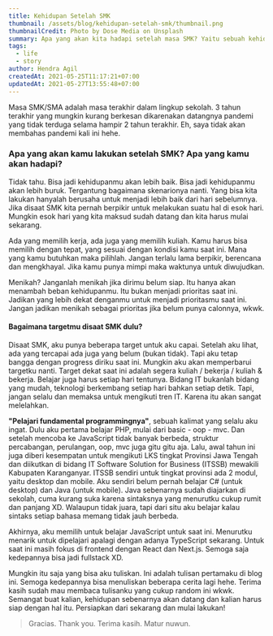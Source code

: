 ```yaml
---
title: Kehidupan Setelah SMK
thumbnail: /assets/blog/kehidupan-setelah-smk/thumbnail.png
thumbnailCredit: Photo by Dose Media on Unsplash
summary: Apa yang akan kita hadapi setelah masa SMK? Yaitu sebuah kehidupan yang sebenarnya :)
tags:
  - life
  - story
author: Hendra Agil
createdAt: 2021-05-25T11:17:21+07:00
updatedAt: 2021-05-27T13:55:48+07:00
---
```


Masa SMK/SMA adalah masa terakhir dalam lingkup sekolah. 3 tahun terakhir yang mungkin kurang berkesan dikarenakan datangnya pandemi yang tidak terduga selama hampir 2 tahun terakhir. Eh, saya tidak akan membahas pandemi kali ini hehe.

### Apa yang akan kamu lakukan setelah SMK? Apa yang kamu akan hadapi?

Tidak tahu. Bisa jadi kehidupanmu akan lebih baik. Bisa jadi kehidupanmu akan lebih buruk. Tergantung bagaimana skenarionya nanti. Yang bisa kita lakukan hanyalah berusaha untuk menjadi lebih baik dari hari sebelumnya. Jika disaat SMK kita pernah berpikir untuk melakukan suatu hal di esok hari. Mungkin esok hari yang kita maksud sudah datang dan kita harus mulai sekarang.

Ada yang memilih kerja, ada juga yang memilih kuliah. Kamu harus bisa memilih dengan tepat, yang sesuai dengan kondisi kamu saat ini. Mana yang kamu butuhkan maka pilihlah. Jangan terlalu lama berpikir, berencana dan mengkhayal. Jika kamu punya mimpi maka waktunya untuk diwujudkan.

Menikah? Janganlah menikah jika dirimu belum siap. Itu hanya akan menambah beban kehidupanmu. Itu bukan menjadi prioritas saat ini. Jadikan yang lebih dekat denganmu untuk menjadi prioritasmu saat ini. Jangan jadikan menikah sebagai prioritas jika belum punya calonnya, wkwk.

#### Bagaimana targetmu disaat SMK dulu?

Disaat SMK, aku punya beberapa target untuk aku capai. Setelah aku lihat, ada yang tercapai ada juga yang belum (bukan tidak). Tapi aku tetap bangga dengan progress diriku saat ini. Mungkin aku akan memperbarui targetku nanti. Target dekat saat ini adalah segera kuliah / bekerja / kuliah & bekerja. Belajar juga harus setiap hari tentunya. Bidang IT bukanlah bidang yang mudah, teknologi berkembang setiap hari bahkan setiap detik. Tapi, jangan selalu dan memaksa untuk mengikuti tren IT. Karena itu akan sangat melelahkan.

**"Pelajari fundamental programmingnya"**, sebuah kalimat yang selalu aku ingat. Dulu aku pertama belajar PHP, mulai dari basic - oop - mvc. Dan setelah mencoba ke JavaScript tidak banyak berbeda, struktur percabangan, perulangan, oop, mvc juga gitu gitu aja. Lalu, awal tahun ini juga diberi kesempatan untuk mengikuti LKS tingkat Provinsi Jawa Tengah dan diikutkan di bidang IT Software Solution for Business (ITSSB) mewakili Kabupaten Karanganyar. ITSSB sendiri untuk tingkat provinsi ada 2 modul, yaitu desktop dan mobile. Aku sendiri belum pernah belajar C# (untuk desktop) dan Java (untuk mobile). Java sebenarnya sudah diajarkan di sekolah, cuma kurang suka karena sintaksnya yang menurutku cukup rumit dan panjang XD. Walaupun tidak juara, tapi dari situ aku belajar kalau sintaks setiap bahasa memang tidak jauh berbeda.

Akhirnya, aku memilih untuk belajar JavaScript untuk saat ini. Menurutku menarik untuk dipelajari apalagi dengan adanya TypeScript sekarang. Untuk saat ini masih fokus di frontend dengan React dan Next.js. Semoga saja kedepannya bisa jadi fullstack XD.

Mungkin itu saja yang bisa aku tuliskan. Ini adalah tulisan pertamaku di blog ini. Semoga kedepannya bisa menuliskan beberapa cerita lagi hehe. Terima kasih sudah mau membaca tulisanku yang cukup random ini wkwk. Semangat buat kalian, kehidupan sebenarnya akan datang dan kalian harus siap dengan hal itu. Persiapkan dari sekarang dan mulai lakukan!

> Gracias. Thank you. Terima kasih. Matur nuwun.

